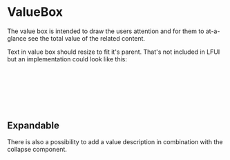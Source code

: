 
<Meta of={ValueboxStories} />

# ValueBox <Badges of={ValueboxStories} />

<Subtitle>
	The value box is intended to draw the users attention and for them to at-a-glance see the total
	value of the related content.
</Subtitle>

<Canvas of={ValueboxStories.Default} />

Text in value box should resize to fit it's parent. That's not included in LFUI but an implementation could look like this:

```javascript
for (const el of document.querySelectorAll('.value-box-text')) {
	const text = svg.firstElementChild;
	const width = text.getBBox().width || text.getComputedTextLength();
	const height = 18;
	el.setAttribute('viewBox', `0 0 ${width} ${height}`);
}
```

## Expandable

There is also a possibility to add a value description in combination with the collapse component.

<Canvas of={ValueboxStories.Expandable} />
